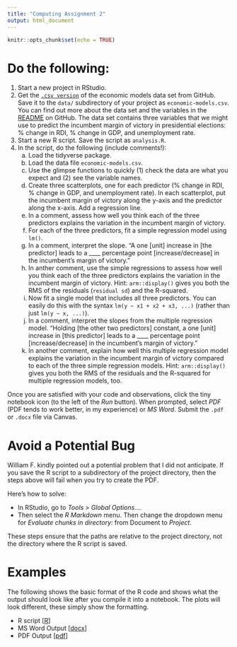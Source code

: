 ```yaml
---
title: "Computing Assignment 2"
output: html_document
---
```


```r
knitr::opts_chunk$set(echo = TRUE)
```

# Do the following:

1. Start a new project in RStudio. 
1. Get the [`.csv version`](https://raw.githubusercontent.com/pos5737/economic-models/master/data/economic-models.csv) of the economic models data set from GitHub. Save it to the `data/` subdirectory of your project as `economic-models.csv`. You can find out more about the data set and the variables in the [README](https://github.com/pos5737/economic-models/blob/master/README.md#the-dataset) on GitHub. The data set contains three variables that we might use to predict the incumbent margin of victory in presidential elections: % change in RDI, % change in GDP, and unemployment rate.
1. Start a new R script. Save the script as `analysis.R`.
1. In the script, do the following (include comments!):
   a. Load the tidyverse package.
   a. Load the data file `economic-models.csv`.
   a. Use the glimpse functions to quickly (1) check the data are what you expect and (2) see the variable names.
   a. Create three scatterplots, one for each predictor (% change in RDI, % change in GDP, and unemployment rate). In each scatterplot, put the incumbent margin of victory along the y-axis and the predictor along the x-axis. Add a regression line.
   a. In a comment, assess how well you think each of the three predictors explains the variation in the incumbent margin of victory.
   a. For each of the three predictors, fit a simple regression model using `lm()`. 
   a. In a comment, interpret the slope. "A one [unit] increase in [the predictor] leads to a ____ percentage point [increase/decrease] in the incumbent's margin of victory." 
   a. In anther comment, use the simple regressions to assess how well you think each of the three predictors explains the variation in the incumbent margin of victory. Hint: `arm::display()` gives you both the RMS of the residuals (`residual sd`) and the R-squared.
   a. Now fit a single model that includes all three predictors. You can easily do this with the syntax `lm(y ~ x1 + x2 + x3, ...)` (rather than just `lm(y ~ x, ...)`). 
   a. In a comment, interpret the slopes from the multiple regression model. "Holding [the other two predictors] constant, a one [unit] increase in [this predictor] leads to a ____ percentage point [increase/decrease] in the incumbent's margin of victory." 
   a. In another comment, explain how well this multiple regression model explains the variation in the incumbent margin of victory compared to each of the three simple regression models. Hint: `arm::display()` gives you both the RMS of the residuals and the R-squared for multiple regression models, too.
   
Once you are satisfied with your code and observations, click the tiny notebook icon (to the left of the *Run* button). When prompted, select *PDF* (PDF tends to work better, in my experience) or *MS Word*. Submit the `.pdf` or `.docx` file via Canvas.

# Avoid a Potential Bug

William F. kindly pointed out a potential problem that I did not anticipate. If you save the R script to a subdirectory of the project directory, then the steps above will fail when you try to create the PDF. 

Here's how to solve: 

- In RStudio, go to *Tools* > *Global Options...*. 
- Then select the *R Markdown* menu. Then change the dropdown menu for *Evaluate chunks in directory:* from Document to *Project*.

These steps ensure that the paths are relative to the project directory, not the directory where the R script is saved.

# Examples

The following shows the basic format of the R code and shows what the output should look like after you compile it into a notebook. The plots will look different, these simply show the formatting.

- R script [[R](../ca/example.R)]
- MS Word Output [[docx](../ca/example.docx)]
- PDF Output [[pdf](../ca/example.pdf)]